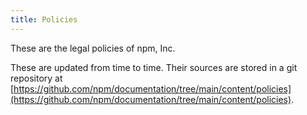 ```yaml
---
title: Policies
---
```


These are the legal policies of npm, Inc.

<Index />

These are updated from time to time.  Their sources are stored in a git repository at [https://github.com/npm/documentation/tree/main/content/policies](https://github.com/npm/documentation/tree/main/content/policies).
